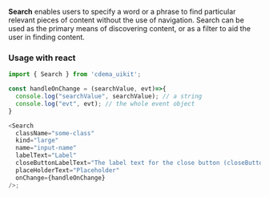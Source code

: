 **Search** enables users to specify a word or a phrase to find particular relevant pieces of content without the use of navigation. Search can be used as the primary means of discovering content, or as a filter to aid the user in finding content.

### Usage with react

```js
import { Search } from 'cdema_uikit';

const handleOnChange = (searchValue, evt)=>{
  console.log("searchValue", searchValue); // a string
  console.log("evt", evt); // the whole event object
}

<Search
  className="some-class"
  kind="large"
  name="input-name"
  labelText="Label"
  closeButtonLabelText="The label text for the close button (closeButtonLabelText)"
  placeHolderText="Placeholder"
  onChange={handleOnChange}
/>;
```
